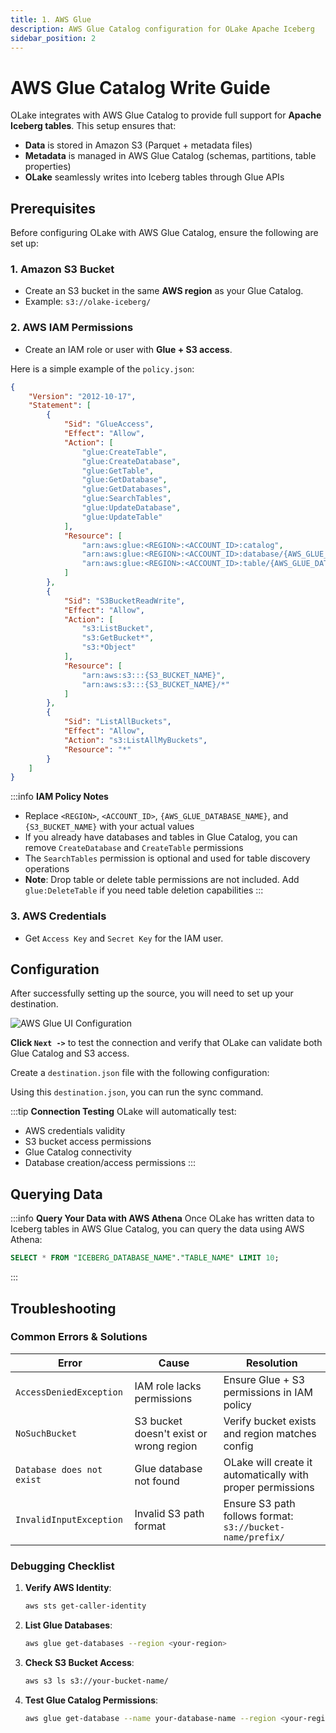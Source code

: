 ```yaml
---
title: 1. AWS Glue
description: AWS Glue Catalog configuration for OLake Apache Iceberg
sidebar_position: 2
---
```


<style>
{`
.full-width-container {
  width: 100% !important;
  max-width: 100% !important;
}

.full-width-container img {
  width: 100% !important;
  max-width: 100% !important;
  height: auto;
}

.full-width-table {
  width: 100% !important;
  max-width: 100% !important;
  overflow-x: auto;
}

.full-width-table table {
  width: 100% !important;
  max-width: 100% !important;
  table-layout: auto;
  margin: 0 !important;
}

.full-width-table th,
.full-width-table td {
  padding: 8px 12px;
  word-wrap: break-word;
}

.markdown table {
  width: 100% !important;
  max-width: 100% !important;
  display: table !important;
}

.full-width-table .markdown table,
.full-width-table > table {
  width: 100% !important;
  max-width: 100% !important;
  margin: 0 !important;
}

/* Target Docusaurus table containers */
.table-wrapper {
  width: 100% !important;
  max-width: 100% !important;
}

/* Override any parent container constraints */
.full-width-table * {
  max-width: 100% !important;
}

/* Ensure tables inside MDX components take full width */
div[class*="table"] table,
.markdown > table,
table {
  width: 100% !important;
  max-width: 100% !important;
}

/* Tab styling */
.tabs-container {
  margin-left: 0 !important;
  padding-left: 0 !important;
}

.tabs {
  margin-left: 0 !important;
  padding-left: 0 !important;
  justify-content: flex-start !important;
}

.tabs__item {
  font-size: 18px !important;
  font-weight: bold !important;
  margin-left: 0 !important;
  padding: 12px 20px !important;
  border-radius: 6px 6px 0 0 !important;
}

.tabs__item--active {
  background-color: var(--ifm-hover-overlay) !important;
  color: var(--ifm-color-primary) !important;
  border-bottom: 2px solid var(--ifm-color-primary) !important;
}

.tabs__item:hover {
  background-color: var(--ifm-hover-overlay) !important;
}
`}
</style>

# AWS Glue Catalog Write Guide

OLake integrates with AWS Glue Catalog to provide full support for **Apache Iceberg tables**.
This setup ensures that:
- **Data** is stored in Amazon S3 (Parquet + metadata files)
- **Metadata** is managed in AWS Glue Catalog (schemas, partitions, table properties)
- **OLake** seamlessly writes into Iceberg tables through Glue APIs

## Prerequisites

Before configuring OLake with AWS Glue Catalog, ensure the following are set up:

### 1. Amazon S3 Bucket

- Create an S3 bucket in the same **AWS region** as your Glue Catalog.
- Example: `s3://olake-iceberg/`

### 2. AWS IAM Permissions

- Create an IAM role or user with **Glue + S3 access**.

Here is a simple example of the `policy.json`:

```json title="IAM Policy"
{
    "Version": "2012-10-17",
    "Statement": [
        {
            "Sid": "GlueAccess",
            "Effect": "Allow",
            "Action": [
                "glue:CreateTable",
                "glue:CreateDatabase",
                "glue:GetTable",
                "glue:GetDatabase",
                "glue:GetDatabases",
                "glue:SearchTables",
                "glue:UpdateDatabase",
                "glue:UpdateTable"
            ],
            "Resource": [
                "arn:aws:glue:<REGION>:<ACCOUNT_ID>:catalog",
                "arn:aws:glue:<REGION>:<ACCOUNT_ID>:database/{AWS_GLUE_DATABASE_NAME}",
                "arn:aws:glue:<REGION>:<ACCOUNT_ID>:table/{AWS_GLUE_DATABASE_NAME}/*"
            ]
        },
        {
            "Sid": "S3BucketReadWrite",
            "Effect": "Allow",
            "Action": [
                "s3:ListBucket",
                "s3:GetBucket*",
                "s3:*Object"
            ],
            "Resource": [
                "arn:aws:s3:::{S3_BUCKET_NAME}",
                "arn:aws:s3:::{S3_BUCKET_NAME}/*"
            ]
        },
        {
            "Sid": "ListAllBuckets",
            "Effect": "Allow",
            "Action": "s3:ListAllMyBuckets",
            "Resource": "*"
        }
    ]
}
```

:::info **IAM Policy Notes**
- Replace `<REGION>`, `<ACCOUNT_ID>`, `{AWS_GLUE_DATABASE_NAME}`, and `{S3_BUCKET_NAME}` with your actual values
- If you already have databases and tables in Glue Catalog, you can remove `CreateDatabase` and `CreateTable` permissions
- The `SearchTables` permission is optional and used for table discovery operations
- **Note**: Drop table or delete table permissions are not included. Add `glue:DeleteTable` if you need table deletion capabilities
:::

### 3. AWS Credentials

- Get `Access Key` and `Secret Key` for the IAM user.

## Configuration

<Tabs>

<TabItem value="glue-ui" label="OLake UI" default>

After successfully setting up the source, you will need to set up your destination.

<div className="full-width-container">

![AWS Glue UI Configuration](/img/docs/iceberg/catalog/glue/glue-catalog-olake-ui-setup-destination.png)

</div>

<div style={{width: '100%', maxWidth: '100%', overflowX: 'auto', margin: '0'}}>

<GlueIcebergWriterUIConfigDetails/>

</div>

**Click `Next ->`** to test the connection and verify that OLake can validate both Glue Catalog and S3 access.

</TabItem>

<TabItem value="glue-cli" label="OLake CLI">

Create a `destination.json` file with the following configuration:

<GlueIcebergWriterConfig/>

<div style={{width: '100%', maxWidth: '100%', overflowX: 'auto', margin: '0'}}>

<GlueIcebergWriterUIConfigDetails/>

</div>

Using this `destination.json`, you can run the sync command.

</TabItem>

</Tabs>

:::tip **Connection Testing**
OLake will automatically test:
- AWS credentials validity
- S3 bucket access permissions
- Glue Catalog connectivity
- Database creation/access permissions
:::

## Querying Data

:::info **Query Your Data with AWS Athena**
Once OLake has written data to Iceberg tables in AWS Glue Catalog, you can query the data using AWS Athena:

```sql
SELECT * FROM "ICEBERG_DATABASE_NAME"."TABLE_NAME" LIMIT 10;
```
:::

## Troubleshooting

### Common Errors & Solutions

<div style={{width: '100%', maxWidth: '100%', overflowX: 'auto', margin: '0'}}>

| Error | Cause | Resolution |
|-------|-------|------------|
| `AccessDeniedException` | IAM role lacks permissions | Ensure Glue + S3 permissions in IAM policy |
| `NoSuchBucket` | S3 bucket doesn't exist or wrong region | Verify bucket exists and region matches config |
| `Database does not exist` | Glue database not found | OLake will create it automatically with proper permissions |
| `InvalidInputException` | Invalid S3 path format | Ensure S3 path follows format: `s3://bucket-name/prefix/` |

</div>

### Debugging Checklist

1. **Verify AWS Identity**:
   ```bash
   aws sts get-caller-identity
   ```

2. **List Glue Databases**:
   ```bash
   aws glue get-databases --region <your-region>
   ```

3. **Check S3 Bucket Access**:
   ```bash
   aws s3 ls s3://your-bucket-name/
   ```

4. **Test Glue Catalog Permissions**:
   ```bash
   aws glue get-database --name your-database-name --region <your-region>
   ```
